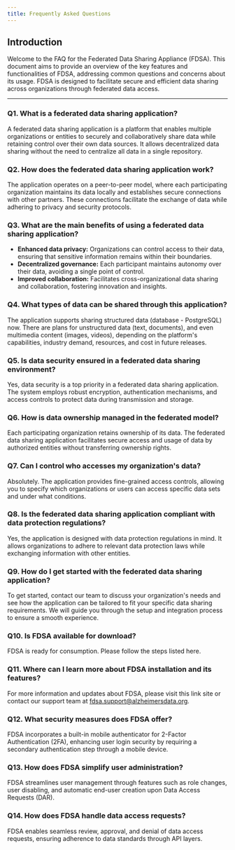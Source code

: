 ```yaml
---
title: Frequently Asked Questions
---
```


## Introduction

Welcome to the FAQ for the Federated Data Sharing Appliance (FDSA). This document aims to provide an overview of the key features and functionalities of FDSA, addressing common questions and concerns about its usage. FDSA is designed to facilitate secure and efficient data sharing across organizations through federated data access.

---

### Q1. What is a federated data sharing application?

A federated data sharing application is a platform that enables multiple organizations or entities to securely and collaboratively share data while retaining control over their own data sources. It allows decentralized data sharing without the need to centralize all data in a single repository.

### Q2. How does the federated data sharing application work?

The application operates on a peer-to-peer model, where each participating organization maintains its data locally and establishes secure connections with other partners. These connections facilitate the exchange of data while adhering to privacy and security protocols.

### Q3. What are the main benefits of using a federated data sharing application?

- **Enhanced data privacy:** Organizations can control access to their data, ensuring that sensitive information remains within their boundaries.
- **Decentralized governance:** Each participant maintains autonomy over their data, avoiding a single point of control.
- **Improved collaboration:** Facilitates cross-organizational data sharing and collaboration, fostering innovation and insights.

### Q4. What types of data can be shared through this application?

The application supports sharing structured data (database - PostgreSQL) now. There are plans for unstructured data (text, documents), and even multimedia content (images, videos), depending on the platform's capabilities, industry demand, resources, and cost in future releases.

### Q5. Is data security ensured in a federated data sharing environment?

Yes, data security is a top priority in a federated data sharing application. The system employs robust encryption, authentication mechanisms, and access controls to protect data during transmission and storage.

### Q6. How is data ownership managed in the federated model?

Each participating organization retains ownership of its data. The federated data sharing application facilitates secure access and usage of data by authorized entities without transferring ownership rights.

### Q7. Can I control who accesses my organization's data?

Absolutely. The application provides fine-grained access controls, allowing you to specify which organizations or users can access specific data sets and under what conditions.

### Q8. Is the federated data sharing application compliant with data protection regulations?

Yes, the application is designed with data protection regulations in mind. It allows organizations to adhere to relevant data protection laws while exchanging information with other entities.

### Q9. How do I get started with the federated data sharing application?

To get started, contact our team to discuss your organization's needs and see how the application can be tailored to fit your specific data sharing requirements. We will guide you through the setup and integration process to ensure a smooth experience.

### Q10. Is FDSA available for download?

FDSA is ready for consumption. Please follow the steps listed here.

### Q11. Where can I learn more about FDSA installation and its features?

For more information and updates about FDSA, please visit this link site or contact our support team at [fdsa.support@alzheimersdata.org](mailto:fdsa.support@alzheimersdata.org).

### Q12. What security measures does FDSA offer?

FDSA incorporates a built-in mobile authenticator for 2-Factor Authentication (2FA), enhancing user login security by requiring a secondary authentication step through a mobile device.

### Q13. How does FDSA simplify user administration?

FDSA streamlines user management through features such as role changes, user disabling, and automatic end-user creation upon Data Access Requests (DAR).

### Q14. How does FDSA handle data access requests?

FDSA enables seamless review, approval, and denial of data access requests, ensuring adherence to data standards through API layers.